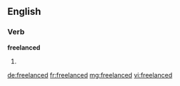 ==English==

===Verb===
'''freelanced'''

# {{past of|freelance}}

[[de:freelanced]]
[[fr:freelanced]]
[[mg:freelanced]]
[[vi:freelanced]]